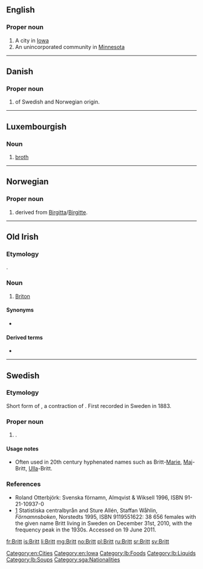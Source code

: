 ==English==

===Proper noun===
{{en-proper noun}}

# A city in [[Iowa]]
# An unincorporated community in [[Minnesota]]

[[Category:en:Cities]]
[[Category:en:Iowa]]

----

==Danish==

===Proper noun===
{{head|da|proper noun}}

# {{given name|female|lang=da}} of Swedish and Norwegian origin.

----

==Luxembourgish==

===Noun===
{{lb-noun|f}}

# [[broth]]

[[Category:lb:Foods]]
[[Category:lb:Liquids]]
[[Category:lb:Soups]]

----

==Norwegian==

===Proper noun===
{{no-proper noun}}

# {{given name|female|lang=no}} derived from [[Birgitta]]/[[Birgitte]].

----

==Old Irish==

===Etymology===
{{borrowing|la|Brittō|lang=sga}}.

===Noun===
{{head|sga|noun|g=m}}

# [[Briton]]

====Synonyms====
* {{l/sga|Breta}}

====Derived terms====
* {{l|sga|brittach|gloss=stammering, stuttering}}

[[Category:sga:Nationalities]]

----

==Swedish==

===Etymology===
Short form of {{term|Britta|lang=sv}}, a contraction of {{term|Birgitta|lang=sv}}. First recorded in Sweden in 1883.

===Proper noun===
{{head|sv|proper noun}}

# {{given name|female|lang=sv}}.

====Usage notes====
* Often used in 20th century hyphenated names such as Britt-[[Marie]], [[Maj]]-Britt, [[Ulla]]-Britt.

===References===
* Roland Otterbjörk: Svenska förnamn, Almqvist & Wiksell 1996, ISBN 91-21-10937-0
* [http://www.scb.se/Pages/NameSearch____259432.aspx] Statistiska centralbyrån and Sture Allén, Staffan Wåhlin, ''Förnamnsboken'', Norstedts 1995, ISBN 9119551622: 38 656 females with the given name Britt living in Sweden on December 31st, 2010, with the frequency peak in the 1930s. Accessed on 19 June 2011.

[[fr:Britt]]
[[is:Britt]]
[[li:Britt]]
[[mg:Britt]]
[[no:Britt]]
[[pl:Britt]]
[[ru:Britt]]
[[sr:Britt]]
[[sv:Britt]]